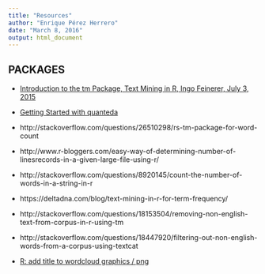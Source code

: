 ```yaml
---
title: "Resources"
author: "Enrique Pérez Herrero"
date: "March 8, 2016"
output: html_document
---
```


## PACKAGES

* [Introduction to the tm Package, Text Mining in R, Ingo Feinerer, July 3, 2015](https://cran.r-project.org/web/packages/tm/vignettes/tm.pdf)
* [Getting Started with quanteda](https://cran.rstudio.com/web/packages/quanteda/vignettes/quickstart.html)


* http://stackoverflow.com/questions/26510298/rs-tm-package-for-word-count
* http://www.r-bloggers.com/easy-way-of-determining-number-of-linesrecords-in-a-given-large-file-using-r/
* http://stackoverflow.com/questions/8920145/count-the-number-of-words-in-a-string-in-r
* https://deltadna.com/blog/text-mining-in-r-for-term-frequency/
* http://stackoverflow.com/questions/18153504/removing-non-english-text-from-corpus-in-r-using-tm
* http://stackoverflow.com/questions/18447920/filtering-out-non-english-words-from-a-corpus-using-textcat
* [R: add title to wordcloud graphics / png](http://stackoverflow.com/questions/15224913/r-add-title-to-wordcloud-graphics-png)